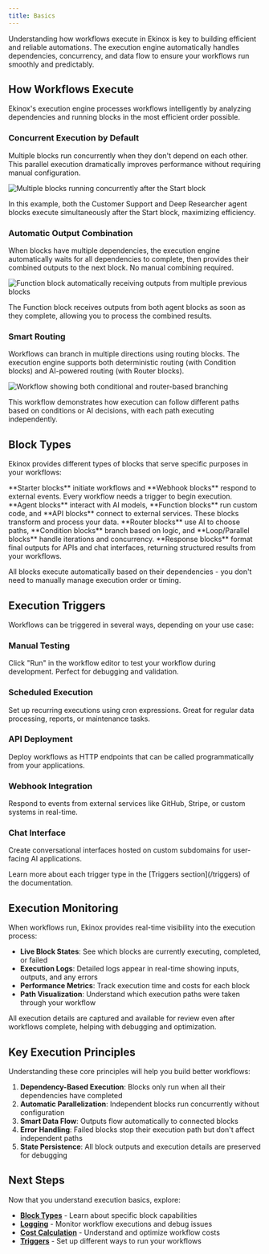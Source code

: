 ```yaml
---
title: Basics
---
```



Understanding how workflows execute in Ekinox is key to building efficient and reliable automations. The execution engine automatically handles dependencies, concurrency, and data flow to ensure your workflows run smoothly and predictably.

## How Workflows Execute

Ekinox's execution engine processes workflows intelligently by analyzing dependencies and running blocks in the most efficient order possible.

### Concurrent Execution by Default

Multiple blocks run concurrently when they don't depend on each other. This parallel execution dramatically improves performance without requiring manual configuration.

<Image
  src="/static/execution/concurrency.png"
  alt="Multiple blocks running concurrently after the Start block"
  width={800}
  height={500}
/>

In this example, both the Customer Support and Deep Researcher agent blocks execute simultaneously after the Start block, maximizing efficiency.

### Automatic Output Combination

When blocks have multiple dependencies, the execution engine automatically waits for all dependencies to complete, then provides their combined outputs to the next block. No manual combining required.

<Image
  src="/static/execution/combination.png"
  alt="Function block automatically receiving outputs from multiple previous blocks"
  width={800}
  height={500}
/>

The Function block receives outputs from both agent blocks as soon as they complete, allowing you to process the combined results.

### Smart Routing

Workflows can branch in multiple directions using routing blocks. The execution engine supports both deterministic routing (with Condition blocks) and AI-powered routing (with Router blocks).

<Image
  src="/static/execution/routing.png"
  alt="Workflow showing both conditional and router-based branching"
  width={800}
  height={500}
/>

This workflow demonstrates how execution can follow different paths based on conditions or AI decisions, with each path executing independently.

## Block Types

Ekinox provides different types of blocks that serve specific purposes in your workflows:

<Cards>
  <Card title="Triggers" href="/triggers">
    **Starter blocks** initiate workflows and **Webhook blocks** respond to external events. Every workflow needs a trigger to begin execution.
  </Card>
  
  <Card title="Processing Blocks" href="/blocks">
    **Agent blocks** interact with AI models, **Function blocks** run custom code, and **API blocks** connect to external services. These blocks transform and process your data.
  </Card>
  
  <Card title="Control Flow" href="/blocks">
    **Router blocks** use AI to choose paths, **Condition blocks** branch based on logic, and **Loop/Parallel blocks** handle iterations and concurrency.
  </Card>
  
  <Card title="Output & Response" href="/blocks">
    **Response blocks** format final outputs for APIs and chat interfaces, returning structured results from your workflows.
  </Card>
</Cards>

All blocks execute automatically based on their dependencies - you don't need to manually manage execution order or timing.

## Execution Triggers

Workflows can be triggered in several ways, depending on your use case:

### Manual Testing
Click "Run" in the workflow editor to test your workflow during development. Perfect for debugging and validation.

### Scheduled Execution  
Set up recurring executions using cron expressions. Great for regular data processing, reports, or maintenance tasks.

### API Deployment
Deploy workflows as HTTP endpoints that can be called programmatically from your applications.

### Webhook Integration
Respond to events from external services like GitHub, Stripe, or custom systems in real-time.

### Chat Interface
Create conversational interfaces hosted on custom subdomains for user-facing AI applications.

<Callout type="info">
  Learn more about each trigger type in the [Triggers section](/triggers) of the documentation.
</Callout>

## Execution Monitoring

When workflows run, Ekinox provides real-time visibility into the execution process:

- **Live Block States**: See which blocks are currently executing, completed, or failed
- **Execution Logs**: Detailed logs appear in real-time showing inputs, outputs, and any errors
- **Performance Metrics**: Track execution time and costs for each block
- **Path Visualization**: Understand which execution paths were taken through your workflow

<Callout type="info">
  All execution details are captured and available for review even after workflows complete, helping with debugging and optimization.
</Callout>

## Key Execution Principles

Understanding these core principles will help you build better workflows:

1. **Dependency-Based Execution**: Blocks only run when all their dependencies have completed
2. **Automatic Parallelization**: Independent blocks run concurrently without configuration
3. **Smart Data Flow**: Outputs flow automatically to connected blocks
4. **Error Handling**: Failed blocks stop their execution path but don't affect independent paths
5. **State Persistence**: All block outputs and execution details are preserved for debugging

## Next Steps

Now that you understand execution basics, explore:
- **[Block Types](/blocks)** - Learn about specific block capabilities
- **[Logging](/execution/logging)** - Monitor workflow executions and debug issues
- **[Cost Calculation](/execution/costs)** - Understand and optimize workflow costs
- **[Triggers](/triggers)** - Set up different ways to run your workflows
